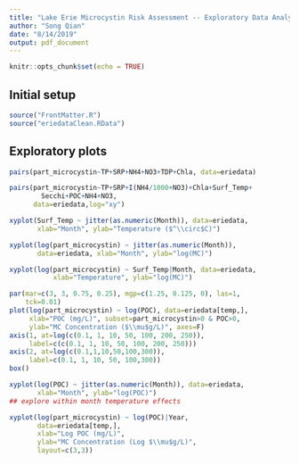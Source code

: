 ---
title: "Lake Erie Microcystin Risk Assessment -- Exploratory Data Analysis"
author: "Song Qian"
date: "8/14/2019"
output: pdf_document
---
```{r setup, include=FALSE}
knitr::opts_chunk$set(echo = TRUE)
```

## Initial setup
```{r}
source("FrontMatter.R")
source("eriedataClean.RData")
```

## Exploratory plots

```{r}
pairs(part_microcystin~TP+SRP+NH4+NO3+TDP+Chla, data=eriedata)

pairs(part_microcystin~TP+SRP+I(NH4/1000+NO3)+Chla+Surf_Temp+
        Secchi+POC+NH4+NO3,
      data=eriedata,log="xy")

xyplot(Surf_Temp ~ jitter(as.numeric(Month)), data=eriedata, 
       xlab="Month", ylab="Temperature ($^\\circ$C)")

xyplot(log(part_microcystin) ~ jitter(as.numeric(Month)), 
       data=eriedata, xlab="Month", ylab="log(MC)")

xyplot(log(part_microcystin) ~ Surf_Temp|Month, data=eriedata,
           xlab="Temperature", ylab="log(MC)")

par(mar=c(3, 3, 0.75, 0.25), mgp=c(1.25, 0.125, 0), las=1, 
    tck=0.01)
plot(log(part_microcystin) ~ log(POC), data=eriedata[temp,],
     xlab="POC (mg/L)", subset=part_microcystin>0 & POC>0,
     ylab="MC Concentration ($\\mu$g/L)", axes=F)
axis(1, at=log(c(0.1, 1, 10, 50, 100, 200, 250)),
     label=c(c(0.1, 1, 10, 50, 100, 200, 250)))
axis(2, at=log(c(0.1,1,10,50,100,300)),
     label=c(0.1, 1, 10, 50, 100,300))
box()

xyplot(log(POC) ~ jitter(as.numeric(Month)), data=eriedata,
       xlab="Month", ylab="log(POC)")
## explore within month temperature effects

xyplot(log(part_microcystin) ~ log(POC)|Year, 
       data=eriedata[temp,],
       xlab="Log POC (mg/L)",
       ylab="MC Concentration (Log $\\mu$g/L)",
       layout=c(3,3))
```

